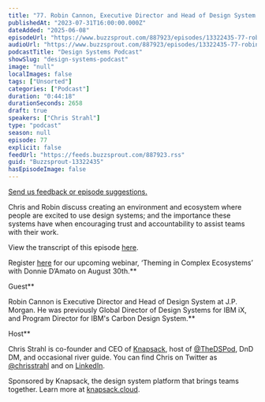 ```yaml
---
title: "77. Robin Cannon, Executive Director and Head of Design System at J.P. Morgan: Creating an environment that encourages and builds trust with design systems"
publishedAt: "2023-07-31T16:00:00.000Z"
dateAdded: "2025-06-08"
episodeUrl: "https://www.buzzsprout.com/887923/episodes/13322435-77-robin-cannon-executive-director-and-head-of-design-system-at-j-p-morgan-creating-an-environment-that-encourages-and-builds-trust-with-design-systems.mp3"
audioUrl: "https://www.buzzsprout.com/887923/episodes/13322435-77-robin-cannon-executive-director-and-head-of-design-system-at-j-p-morgan-creating-an-environment-that-encourages-and-builds-trust-with-design-systems.mp3"
podcastTitle: "Design Systems Podcast"
showSlug: "design-systems-podcast"
image: "null"
localImages: false
tags: ["Unsorted"]
categories: ["Podcast"]
duration: "0:44:18"
durationSeconds: 2658
draft: true
speakers: ["Chris Strahl"]
type: "podcast"
season: null
episode: 77
explicit: false
feedUrl: "https://feeds.buzzsprout.com/887923.rss"
guid: "Buzzsprout-13322435"
hasEpisodeImage: false
---
```

[Send us feedback or episode suggestions.](https://www.buzzsprout.com/twilio/text_messages/887923/open_sms)

Chris and Robin discuss creating an environment and ecosystem where people are excited to use design systems; and the importance these systems have when encouraging trust and accountability to assist teams with their work.  
  
View the transcript of this episode [here](https://docs.google.com/document/d/1XLVxOp5USYe8vqMtkkPMNSU7k7RgZqx0/edit).  
  
Register [here](https://knapsack-cloud.zoom.us/webinar/register/WN_mT0yPVrNSXOKRH8xrW8ZMg) for our upcoming webinar, ‘Theming in Complex Ecosystems’ with Donnie D’Amato on August 30th.**  
  
Guest**

Robin Cannon is Executive Director and Head of Design System at J.P. Morgan. He was previously Global Director of Design Systems for IBM iX, and Program Director for IBM's Carbon Design System.**  
  
Host**

Chris Strahl is co-founder and CEO of [Knapsack](https://www.knapsack.cloud/), host of [@TheDSPod](https://twitter.com/thedspod), DnD DM, and occasional river guide. You can find Chris on Twitter as [@chrisstrahl](https://twitter.com/chrisstrahl) and on [LinkedIn](https://www.linkedin.com/in/chrisstrahl/).  
  
Sponsored by Knapsack, the design system platform that brings teams together. Learn more at [knapsack.cloud](https://www.knapsack.cloud/?utm_source=podcast).
